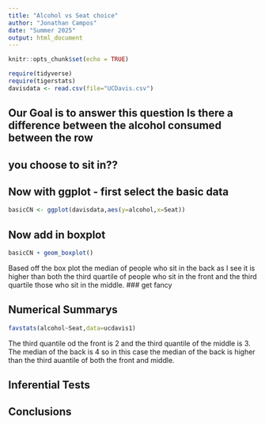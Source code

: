 ```yaml
---
title: "Alcohol vs Seat choice"
author: "Jonathan Campos"
date: "Summer 2025"
output: html_document
---
```


```r
knitr::opts_chunk$set(echo = TRUE)
```

```r
require(tidyverse)
require(tigerstats)
davisdata <- read.csv(file="UCDavis.csv")
```
## Our Goal is to answer this question Is there a difference between the alcohol consumed between the row
## you choose to sit in??

## Now with ggplot - first select the basic data

```r
basicCN <- ggplot(davisdata,aes(y=alcohol,x=Seat))
```
## Now add in boxplot

```r
basicCN + geom_boxplot()
```
  
  Based off the box plot the median of people who sit in the back as I see it is higher than both the third quartile of people who sit in the front and the third quartile those who sit in the middle.
### get fancy  

## Numerical Summarys 

```r
favstats(alcohol~Seat,data=ucdavis1)
```

The third quantile od the front is 2 and the third quantile of the middle is 3. The median of the back is 4 so in this case the median of the back is higher than the third auantile of both the front and middle.

## Inferential Tests

## Conclusions


